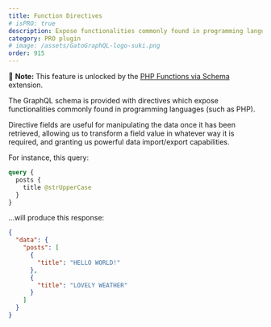 ```yaml
---
title: Function Directives
# isPRO: true
description: Expose functionalities commonly found in programming languages (such as PHP) via GraphQL directives.
category: PRO plugin
# image: /assets/GatoGraphQL-logo-suki.png
order: 915
---
```


📣 **Note:** This feature is unlocked by the [PHP Functions via Schema](/extensions/php-functions-via-schema/) extension.

The GraphQL schema is provided with directives which expose functionalities commonly found in programming languages (such as PHP).

Directive fields are useful for manipulating the data once it has been retrieved, allowing us to transform a field value in whatever way it is required, and granting us powerful data import/export capabilities.

For instance, this query:

```graphql
query {
  posts {
    title @strUpperCase
  }
}
```

...will produce this response:

```json
{
  "data": {
    "posts": [
      {
        "title": "HELLO WORLD!"
      },
      {
        "title": "LOVELY WEATHER"
      }
    ]
  }
}
```
